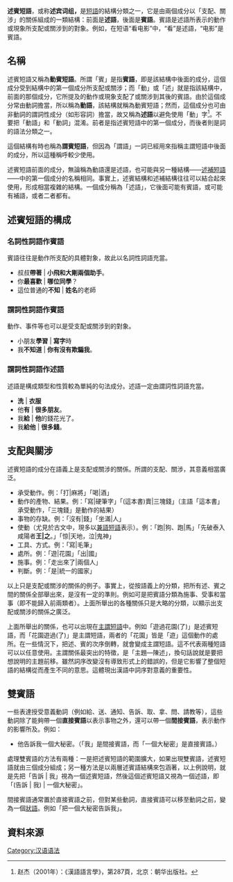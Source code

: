 '''述賓短語'''，或称'''述宾词组，'''是[[短語|短語]]的結構分類之一，它是由兩個成分以「支配、關涉」的關係組成的一類結構：前面是'''述語'''，後面是'''賓語'''。賓語是述語所表示的動作或現象所支配或關涉到的對象。例如，在短语“看电影”中，“看”是述語，“电影”是賓語。

==名稱==
述賓短語又稱為'''動賓短語'''。所謂「賓」是指'''賓語'''，即是該結構中後面的成分，這個成分受到結構中的第一個成分所支配或關涉；而「動」或「述」就是指該結構中，前面的那個成分，它所提及的動作或現象支配了或關涉到其後的賓語。由於這個成分常由動詞擔當，所以稱為'''動語'''，該結構就稱為動賓短語；然而，這個成分也可由非動詞的謂詞性成分（如形容詞）擔當，故又稱為'''述語'''以避免使用「動」字<ref>赵杰（2001年）：《漢語語言學》，第287頁，北京：朝华出版社。</ref>。不要把「動語」和「動詞」混淆。前者是指述賓短語中的第一個成分，而後者則是詞的語法分類之一。

這個結構有時也稱為'''謂賓短語'''，但因為「謂語」一詞已經用來指稱主謂短語中後面的成分，所以這種稱呼較少使用。

述賓短語前面的成分，無論稱為動語還是述語，也可能與另一種結構——[[述補短語|述補短語]]——中的第一個成分的名稱相同。事實上，述賓結構和述補結構往往可以結合起來使用，形成相當複雜的結構。一個成分稱為「述語」，它後面可能有賓語，或可能有補語，或者二者都有。

==述賓短語的構成==
===名詞性詞語作賓語===
賓語往往是動作所支配的具體對象，故此以名詞性詞語充當。
*叔叔'''帶著''' | '''小飛和大剛兩個助手'''。
*你'''最喜歡''' | '''哪位同學'''？
*這位普通的'''不知''' | '''姓名'''的老師
===謂詞性詞語作賓語===
動作、事件等也可以是受支配或關涉到的對象。
*小朋友'''學習''' | '''寫字'''時
*我'''不知道''' | '''你有沒有欺騙我'''。
===謂詞性詞語作述語===
述語是構成類型和性質較為單純的句法成分。述語一定由謂詞性詞語充當。
*'''洗''' | '''衣服'''
*他'''有''' | '''很多朋友'''。
*我'''給''' | '''他'''的錢花光了。
*我'''給他''' | '''很多錢'''。

==支配與關涉==
述賓短語的成分在語義上是支配或關涉的關係。所謂的支配、關涉，其意義相當廣泛。
*承受動作。例：「打|麻將」「喝|酒」
*動作的產物、結果。例：「寫|硬筆字」「(這本書)賣|三塊錢」（主語「這本書」承受動作，「三塊錢」是動作的結果）
*事物的存缺。例：「沒有|錢」「坐滿|人」
*使動（尤見於古文中，現多以[[兼語短語|兼語短語]]表示）。例：「跑|狗、跑|馬」「先破泰入咸陽者'''王|之'''。」「惊|天地，泣|鬼神」
*工具、方式。例：「寫|毛筆」
*處所。例：「遊|花園」「出|國」
*施事。例：「走出來了|兩個人」
*判斷。例：「是|統一的國家」

以上只是支配或關涉的關係的例子。事實上，從按語義上的分類，把所有述、賓之間的關係全部舉出來，是沒有一定的準則。例如可是把賓語分類為施事、受事和當事（即不能歸入前兩類者）。上面所舉出的各種關係只是大略的分類，以顯示出支配或關涉的關係之廣泛。

上面所舉出的關係，也可以出現在[[主謂短語|主謂短語]]中。例如「遊過花園(了)」是述賓短語，而「花園遊過(了)」是主謂短語，兩者的「花園」皆是「遊」這個動作的處所。在一些情況下，把述、賓的次序倒轉，就會變成主謂短語。這不代表兩種短語可以以任意使用。主謂關係最突出的特徵，是「主題—陳述」，換句話說就是要把想說明的主題前移。雖然詞序改變沒有導致形式上的錯誤的，但是它影響了整個短語的結構從而產生不同的意思。這體現出漢語中詞序對意義的重要性。

==雙賓語==
一些表達授受意義動詞（例如給、送、通知、告訴、取、拿、問、請教等），這些動詞除了能夠帶一個'''直接賓語'''以表示事物之外，還可以帶一個'''間接賓語'''，表示動作的影響所及。例如：
*他告訴我一個大秘密。（「我」是間接賓語，而「一個大秘密」是直接賓語。）

處理雙賓語的方法有兩種：一是把述賓短語的範圍擴大，如果出現雙賓語，述賓短語就由三個成分組成；另一種方法是以兩層述賓語結構來包涵著，以上例說明，就是先把「告訴 | 我」視為一個述賓短語，然後這個述賓短語又視為一個述語，即「(告訴 | 我) | 一個大秘密」。

間接賓語通常置於直接賓語之前，但對某些動詞，直接賓語可以移至動詞之前，變為一個[[狀語|狀語]]。例如「把一個大秘密告訴我」。

==資料來源==
<references />
{{漢語語法概念}}
[[Category:汉语语法|Category:汉语语法]]